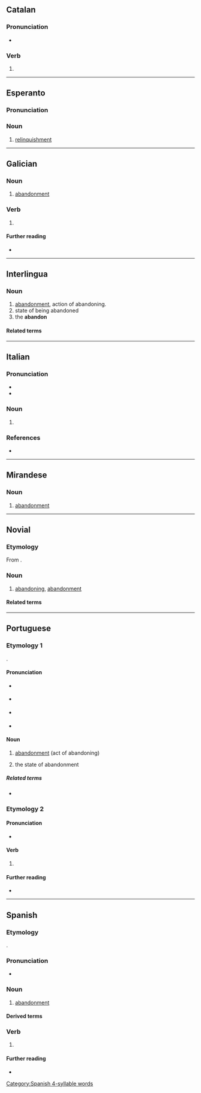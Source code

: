 {{also|abandonó}}
==Catalan==

===Pronunciation===
* {{ca-IPA|abandóno}}

===Verb===
{{head|ca|verb form}}

# {{ca-verb form of|p=1|n=sg|t=pres|m=ind|abandonar}}

----

==Esperanto==

===Pronunciation===
{{eo-IPA}}

===Noun===
{{eo-head}}

# [[relinquishment]]

----

==Galician==

===Noun===
{{gl-noun|m}}

# [[abandonment]]

===Verb===
{{gl-verb-form}}

# {{inflection of|gl|abandonar||1|s|pres|indc}}

====Further reading====
* {{R:RAG}}

----

==Interlingua==

===Noun===
{{ia-noun}}

# [[abandonment]], action of abandoning.
# state of being abandoned
# the '''abandon'''
{{attention|ia|is this entry correct? what does the third sense, "the abandon", mean?}}

====Related terms====
{{rel2
|ia|abandonar
|abandonamento
}}

----

==Italian==

===Pronunciation===
* {{it-IPA|abandóno}}
* {{hyph|it|a|ban|dó|no}}

===Noun===
{{it-noun|m}}

# {{obsolete form of|it|abbandono}}

===References===
* {{R:DIO}}

----

==Mirandese==

===Noun===
{{mwl-noun|m}}

# [[abandonment]]

----

==Novial==

===Etymology===
From {{af|nov|abandon|-o}}.

===Noun===
{{nov-noun}}

# [[abandoning]], [[abandonment]]

====Related terms====
{{rel2
|nov|abandona
|abandon
}}

----

==Portuguese==

===Etymology 1===
{{back-form|pt|abandonar}}.

====Pronunciation====
* {{a|Brazil}} {{IPA|pt|/a.bɐ̃.ˈdo.nu/}}
* {{a|South Brazil}} {{IPA|pt|/a.bɐ̃.ˈdo.no/}}
* {{a|Portugal}} {{IPA|pt|/ɐ.βɐ̃.ˈdo.nu/}}
* {{hyphenation|pt|a|ban|do|no}}

====Noun====
{{pt-noun|m}}

# [[abandonment]] (act of abandoning)
# {{lb|pt|uncountable}} the state of abandonment

=====Related terms=====
* {{l|pt|abandonar}}

===Etymology 2===
{{nonlemma}}

====Pronunciation====
* {{a|Portugal}} {{IPA|pt|/ɐ.βɐ̃.ˈdɔ.nu/}}

====Verb====
{{head|pt|verb form}}

# {{pt-verb-form-of|abandonar}}

====Further reading====
* {{R:DAN}}

----

==Spanish==
{{PIE root|es|bʰeh₂|id=speak}}

===Etymology===
{{back-form|es|abandonar}}.

===Pronunciation===
* {{es-IPA}}

===Noun===
{{es-noun|m}}

# [[abandonment]]
#: {{uxi|es|el medio al '''abandono'''|fear of '''abandonment'''}}

====Derived terms====
{{col3|es
|abandono de proceso
}}

===Verb===
{{head|es|verb form}}

# {{es-verb form of|mood=ind|tense=pres|num=s|pers=1|ending=ar|abandonar}}

====Further reading====
* {{R:DRAE 2001}}

[[Category:Spanish 4-syllable words]]